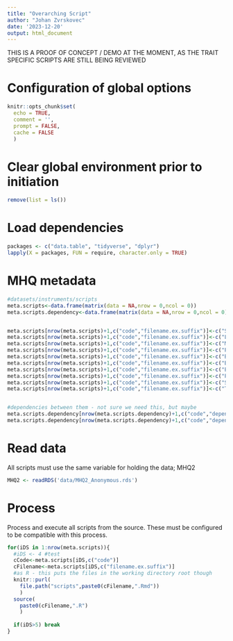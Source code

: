 ```yaml
---
title: "Overarching Script"
author: "Johan Zvrskovec"
date: '2023-12-20'
output: html_document
---
```


THIS IS A PROOF OF CONCEPT / DEMO AT THE MOMENT, AS THE TRAIT SPECIFIC SCRIPTS ARE STILL BEING REVIEWED

# Configuration of global options 

```r
knitr::opts_chunk$set(
  echo = TRUE,
  comment = '',
  prompt = FALSE,
  cache = FALSE
  )
```

# Clear global environment prior to initiation

```r
remove(list = ls())
```

# Load dependencies

```r

packages <- c("data.table", "tidyverse", "dplyr")
lapply(X = packages, FUN = require, character.only = TRUE)

```

# MHQ metadata

```r

#datasets/instruments/scripts
meta.scripts<-data.frame(matrix(data = NA,nrow = 0,ncol = 0))
meta.scripts.dependency<-data.frame(matrix(data = NA,nrow = 0,ncol = 0))


meta.scripts[nrow(meta.scripts)+1,c("code","filename.ex.suffix")]<-c("SELF_REPORTED","SelfReported")
meta.scripts[nrow(meta.scripts)+1,c("code","filename.ex.suffix")]<-c("LT_DEPRESSION","MHQ2_Lifetime_Depression")
meta.scripts[nrow(meta.scripts)+1,c("code","filename.ex.suffix")]<-c("MANIA","MHQ2_Mania_v1")
meta.scripts[nrow(meta.scripts)+1,c("code","filename.ex.suffix")]<-c("POLAR_DEPRESSION","MHQ2_Polar_Depression")
meta.scripts[nrow(meta.scripts)+1,c("code","filename.ex.suffix")]<-c("BED_DSM5","BED_DSM5")
meta.scripts[nrow(meta.scripts)+1,c("code","filename.ex.suffix")]<-c("BED_ICD11","BED_ICD11")
meta.scripts[nrow(meta.scripts)+1,c("code","filename.ex.suffix")]<-c("E_BE","Extended_BE")
meta.scripts[nrow(meta.scripts)+1,c("code","filename.ex.suffix")]<-c("PHQ9","MHQ2_PHQ9")
meta.scripts[nrow(meta.scripts)+1,c("code","filename.ex.suffix")]<-c("SELF_HARM","self-harm_mhq2_jgm")
meta.scripts[nrow(meta.scripts)+1,c("code","filename.ex.suffix")]<-c("TRAUMA","trauma")


#dependencies between them - not sure we need this, but maybe
meta.scripts.dependency[nrow(meta.scripts.dependency)+1,c("code","dependency")]<-c("MANIA","LT_DEPRESSION")
meta.scripts.dependency[nrow(meta.scripts.dependency)+1,c("code","dependency")]<-c("POLAR_DEPRESSION","MANIA")

```


# Read data

All scripts must use the same variable for holding the data; MHQ2

```r

MHQ2 <- readRDS('data/MHQ2_Anonymous.rds')

```

# Process

Process and execute all scripts from the source. These must be configured to be compatible with this process.

```r

for(iDS in 1:nrow(meta.scripts)){
  #iDS <- 4 #test
  cCode<-meta.scripts[iDS,c("code")]
  cFilename<-meta.scripts[iDS,c("filename.ex.suffix")]
  #as R - this puts the files in the working directory root though
  knitr::purl(
    file.path("scripts",paste0(cFilename,".Rmd"))
    )
  source(
    paste0(cFilename,".R")
    )
  
  if(iDS>5) break
}


```

